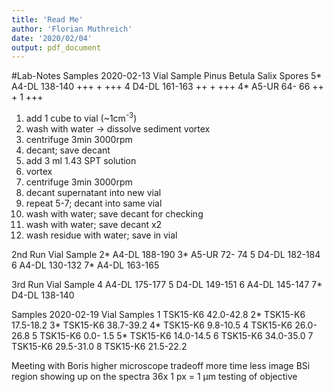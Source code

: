 ```yaml
---
title: 'Read Me'
author: 'Florian Muthreich'
date: '2020/02/04'
output: pdf_document
---
```


#Lab-Notes
Samples 2020-02-13
Vial  Sample         Pinus  Betula  Salix  Spores
5*    A4-DL 138-140  +++    +              +++
4     D4-DL 161-163  ++     +              +++
4*    A5-UR  64- 66  ++     +       1      +++

1. add 1 cube to vial (~1cm^-3^)
2. wash with water -> dissolve sediment vortex
3. centrifuge 3min 3000rpm
4. decant; save decant
5. add 3 ml 1.43 SPT solution
6. vortex
7. centrifuge 3min 3000rpm
8. decant supernatant into new vial
9. repeat 5-7; decant into same vial
10. wash with water; save decant for checking
11. wash with water; save decant x2
12. wash residue with water; save in vial

2nd Run
Vial  Sample
2*    A4-DL 188-190
3*    A5-UR  72- 74
5     D4-DL 182-184
6     A4-DL 130-132
7*    A4-DL 163-165

3rd Run
Vial  Sample
4     A4-DL 175-177
5     D4-DL 149-151
6     A4-DL 145-147
7*    D4-DL 138-140

Samples 2020-02-19
Vial  Samples
1     TSK15-K6 42.0-42.8
2*    TSK15-K6 17.5-18.2
3*    TSK15-K6 38.7-39.2
4*    TSK15-K6  9.8-10.5
4     TSK15-K6 26.0-26.8
5     TSK15-K6  0.0- 1.5
5*    TSK15-K6 14.0-14.5
6     TSK15-K6 34.0-35.0
7     TSK15-K6 29.5-31.0
8     TSK15-K6 21.5-22.2

Meeting with Boris
higher microscope
tradeoff more time less image
BSi region showing up on the spectra
36x 1 px = 1 µm
testing of objective